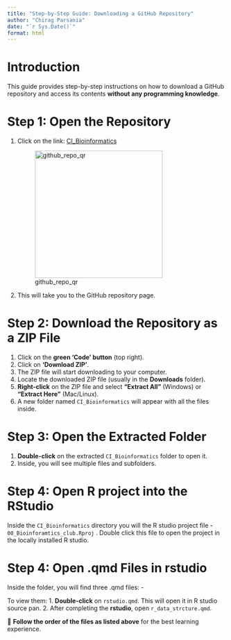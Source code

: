 ```yaml
---
title: "Step-by-Step Guide: Downloading a GitHub Repository"
author: "Chirag Parsania"
date: "`r Sys.Date()`"
format: html
---
```


# Introduction

This guide provides step-by-step instructions on how to download a GitHub repository and access its contents **without any programming knowledge**.

# Step 1: Open the Repository

1.  Click on the link: [CI_Bioinformatics](https://github.com/cparsania/CI_Bioinformatics/)

    ![github_repo_qr](github_repo_qr.png){width="294"}

2.  This will take you to the GitHub repository page.

# Step 2: Download the Repository as a ZIP File

1.  Click on the **green 'Code' button** (top right).
2.  Click on **'Download ZIP'**.
3.  The ZIP file will start downloading to your computer.
4.  Locate the downloaded ZIP file (usually in the **Downloads** folder).
5.  **Right-click** on the ZIP file and select **"Extract All"** (Windows) or **"Extract Here"** (Mac/Linux).
6.  A new folder named `CI_Bioinformatics` will appear with all the files inside.

# Step 3: Open the Extracted Folder

1.  **Double-click** on the extracted `CI_Bioinformatics` folder to open it.
2.  Inside, you will see multiple files and subfolders.

# Step 4: Open R project into the RStudio

Inside the `CI_Bioinformatics` directory you will the R studio project file - `00_Bioinforamtics_club.Rproj` . Double click this file to open the project in the locally installed R studio.

# Step 4: Open .qmd Files in rstudio

Inside the folder, you will find three .qmd files: -

To view them: 1. **Double-click** on `rstudio.qmd`. This will open it in R studio source pan. 2. After completing the **rstudio**, open `r_data_strcture.qmd`.

📝 **Follow the order of the files as listed above** for the best learning experience.
